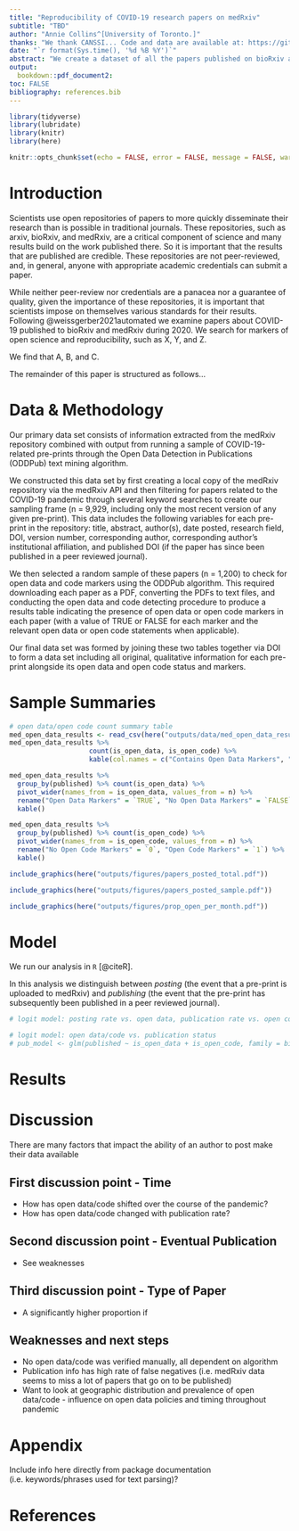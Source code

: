 ```yaml
---
title: "Reproducibility of COVID-19 research papers on medRxiv"
subtitle: "TBD"
author: "Annie Collins^[University of Toronto.]"
thanks: "We thank CANSSI... Code and data are available at: https://github.com/anniecollins/reproducibility."
date: "`r format(Sys.time(), '%d %B %Y')`"
abstract: "We create a dataset of all the papers published on bioRxiv and medRxiv between X and Y. We extract the text from these papers and parse them for keywords to do with the availability of data and scripts underpinning the paper. We find that X per cent of papers have X. Our paper demonstrates the need for Y."
output:
  bookdown::pdf_document2:
toc: FALSE
bibliography: references.bib
---
```


```r
library(tidyverse)
library(lubridate)
library(knitr)
library(here)

knitr::opts_chunk$set(echo = FALSE, error = FALSE, message = FALSE, warning = FALSE)

```

# Introduction

Scientists use open repositories of papers to more quickly disseminate their research than is possible in traditional journals. These repositories, such as arxiv, bioRxiv, and medRxiv, are a critical component of science and many results build on the work published there. So it is important that the results that are published are credible. These repositories are not peer-reviewed, and, in general, anyone with appropriate academic credentials can submit a paper. 

While neither peer-review nor credentials are a panacea nor a guarantee of quality, given the importance of these repositories, it is important that scientists impose on themselves various standards for their results. Following @weissgerber2021automated we examine papers about COVID-19 published to bioRxiv and medRxiv during 2020. We search for markers of open science and reproducibility, such as X, Y, and Z. 

We find that A, B, and C.

The remainder of this paper is structured as follows...




# Data & Methodology

Our primary data set consists of information extracted from the medRxiv repository combined with output from running a sample of COVID-19-related pre-prints through the Open Data Detection in Publications (ODDPub) text mining algorithm. 

We constructed this data set by first creating a local copy of the medRxiv repository via the medRxiv API and then filtering for papers related to the COVID-19 pandemic through several keyword searches to create our sampling frame (n = 9,929, including only the most recent version of any given pre-print). This data includes the following variables for each pre-print in the repository: title, abstract, author(s), date posted, research field, DOI, version number, corresponding author, corresponding author's institutional affiliation, and published DOI (if the paper has since been published in a peer reviewed journal). 

We then selected a random sample of these papers (n = 1,200) to check for open data and code markers using the ODDPub algorithm. This required downloading each paper as a PDF, converting the PDFs to text files, and conducting the open data and code detecting procedure to produce a results table indicating the presence of open data or open code markers in each paper (with a value of TRUE or FALSE for each marker and the relevant open data or open code statements when applicable).

Our final data set was formed by joining these two tables together via DOI to form a data set including all original, qualitative information for each pre-print alongside its open data and open code status and markers.

# Sample Summaries
```r
# open data/open code count summary table
med_open_data_results <- read_csv(here("outputs/data/med_open_data_results.csv"))
med_open_data_results %>% 
                    count(is_open_data, is_open_code) %>%
                    kable(col.names = c("Contains Open Data Markers", "Contains Open Code Markers", "Count"))
```

```r
med_open_data_results %>% 
  group_by(published) %>% count(is_open_data) %>% 
  pivot_wider(names_from = is_open_data, values_from = n) %>%
  rename("Open Data Markers" = `TRUE`, "No Open Data Markers" = `FALSE`) %>%
  kable()
```

```r
med_open_data_results %>% 
  group_by(published) %>% count(is_open_code) %>% 
  pivot_wider(names_from = is_open_code, values_from = n) %>%
  rename("No Open Code Markers" = `0`, "Open Code Markers" = `1`) %>%
  kable()
```


```r
include_graphics(here("outputs/figures/papers_posted_total.pdf"))
```

```r
include_graphics(here("outputs/figures/papers_posted_sample.pdf"))
```

```r
include_graphics(here("outputs/figures/prop_open_per_month.pdf"))
```







# Model

We run our analysis in `R` [@citeR]. 

In this analysis we distinguish between *posting* (the event that a pre-print is uploaded to medRxiv) and *publishing* (the event that the pre-print has subsequently been published in a peer reviewed journal).

```r
# logit model: posting rate vs. open data, publication rate vs. open code
```

```r
# logit model: open data/code vs. publication status
# pub_model <- glm(published ~ is_open_data + is_open_code, family = binomial, data = med_open_data_results)
```



# Results

# Discussion

There are many factors that impact the ability of an author to post make their data available

## First discussion point - Time
- How has open data/code shifted over the course of the pandemic?
- How has open data/code changed with publication rate?


## Second discussion point - Eventual Publication
- See weaknesses

## Third discussion point - Type of Paper
- A significantly higher proportion if

## Weaknesses and next steps

- No open data/code was verified manually, all dependent on algorithm
- Publication info has high rate of false negatives (i.e. medRxiv data seems to miss a lot of papers that go on to be published)
- Want to look at geographic distribution and prevalence of open data/code - influence on open data policies and timing throughout pandemic


\newpage

# Appendix {-}

Include info here directly from package documentation (i.e. keywords/phrases used for text parsing)?

\newpage


# References


